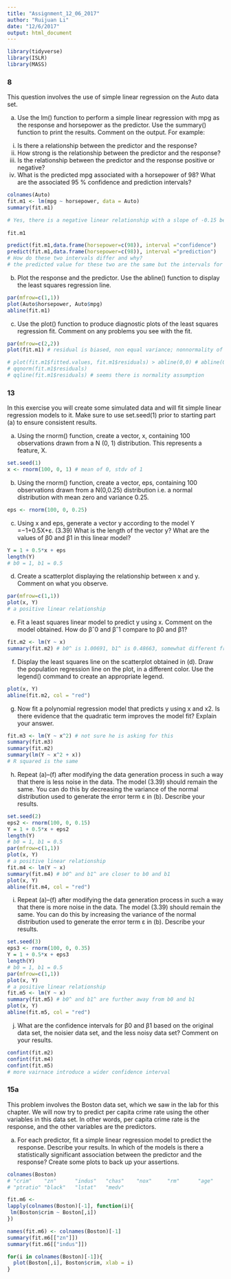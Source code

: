 ```yaml
---
title: "Assignment_12_06_2017"
author: "Ruijuan Li"
date: "12/6/2017"
output: html_document
---
```


```r
library(tidyverse)
library(ISLR)
library(MASS)
```

### 8 
This question involves the use of simple linear regression on the Auto data set.

(a) Use the lm() function to perform a simple linear regression with mpg as the response and horsepower as the predictor. Use the summary() function to print the results. Comment on the output. For example:

i. Is there a relationship between the predictor and the response?
ii. How strong is the relationship between the predictor and the response?
iii. Is the relationship between the predictor and the response positive or negative?
iv. What is the predicted mpg associated with a horsepower of 98? What are the associated 95 % confidence and prediction intervals? 
```r
colnames(Auto)
fit.m1 <- lm(mpg ~ horsepower, data = Auto)
summary(fit.m1) 

# Yes, there is a negative linear relationship with a slope of -0.15 between mpg and horsepower, which says every unit of increase of horsepower causes 0.15 unit decrease of mpg. 
 
fit.m1

predict(fit.m1,data.frame(horsepower=c(98)), interval ="confidence")
predict(fit.m1,data.frame(horsepower=c(98)), interval ="prediction") 
# How do these two intervals differ and why?
# the predicted value for these two are the same but the intervals for predicted value for new individuals are much bigger, because it includes the random variability around the mean.  
```

(b) Plot the response and the predictor. Use the abline() function to display the least squares regression line.
```r
par(mfrow=c(1,1))
plot(Auto$horsepower, Auto$mpg)
abline(fit.m1)
```

(c) Use the plot() function to produce diagnostic plots of the least squares regression fit. Comment on any problems you see with the fit.
```r
par(mfrow=c(2,2))
plot(fit.m1) # residual is biased, non equal variance; nonnormality of vairance 

# plot(fit.m1$fitted.values, fit.m1$residuals) > abline(0,0) # abline(0, 0) slope of 0 and intercept of 0 as ref line, seems like there is equal variance assumption 
# qqnorm(fit.m1$residuals)
# qqline(fit.m1$residuals) # seems there is normality assumption  
```

### 13
In this exercise you will create some simulated data and will fit simple linear regression models to it. Make sure to use set.seed(1) prior to starting part (a) to ensure consistent results. 

(a) Using the rnorm() function, create a vector, x, containing 100 observations drawn from a N (0, 1) distribution. This represents a feature, X.
```r
set.seed(1)
x <- rnorm(100, 0, 1) # mean of 0, stdv of 1
```

(b) Using the rnorm() function, create a vector, eps, containing 100 observations drawn from a N(0,0.25) distribution i.e. a normal distribution with mean zero and variance 0.25.
```r
eps <- rnorm(100, 0, 0.25)
```

(c) Using x and eps, generate a vector y according to the model
Y =−1+0.5X+ε. (3.39)
What is the length of the vector y? What are the values of β0 and β1 in this linear model? 
```r
Y = 1 + 0.5*x + eps
length(Y)
# b0 = 1, b1 = 0.5
```

(d) Create a scatterplot displaying the relationship between x and y. Comment on what you observe.
```r
par(mfrow=c(1,1))
plot(x, Y)
# a positive linear relationship 
```

(e) Fit a least squares linear model to predict y using x. Comment on the model obtained. How do βˆ0 and βˆ1 compare to β0 and β1?
```r
fit.m2 <- lm(Y ~ x)
summary(fit.m2) # b0^ is 1.00691, b1^ is 0.48663, somewhat different from b0 and b1
```

(f) Display the least squares line on the scatterplot obtained in (d). Draw the population regression line on the plot, in a different color. Use the legend() command to create an appropriate legend.
```r
plot(x, Y)
abline(fit.m2, col = "red") 
```

(g) Now fit a polynomial regression model that predicts y using x and x2. Is there evidence that the quadratic term improves the model fit? Explain your answer.
```r
fit.m3 <- lm(Y ~ x^2) # not sure he is asking for this
summary(fit.m3)
summary(fit.m2)
summary(lm(Y ~ x^2 + x))
# R squared is the same 
```

(h) Repeat (a)–(f) after modifying the data generation process in such a way that there is less noise in the data. The model (3.39) should remain the same. You can do this by decreasing the variance of the normal distribution used to generate the error term ε in (b). Describe your results.
```r
set.seed(2)
eps2 <- rnorm(100, 0, 0.15)
Y = 1 + 0.5*x + eps2
length(Y)
# b0 = 1, b1 = 0.5
par(mfrow=c(1,1))
plot(x, Y)
# a positive linear relationship 
fit.m4 <- lm(Y ~ x)
summary(fit.m4) # b0^ and b1^ are closer to b0 and b1
plot(x, Y)
abline(fit.m4, col = "red") 
```

(i) Repeat (a)–(f) after modifying the data generation process in such a way that there is more noise in the data. The model (3.39) should remain the same. You can do this by increasing the variance of the normal distribution used to generate the error term ε in (b). Describe your results.
```r
set.seed(3)
eps3 <- rnorm(100, 0, 0.35)
Y = 1 + 0.5*x + eps3
length(Y)
# b0 = 1, b1 = 0.5
par(mfrow=c(1,1))
plot(x, Y)
# a positive linear relationship 
fit.m5 <- lm(Y ~ x)
summary(fit.m5) # b0^ and b1^ are further away from b0 and b1
plot(x, Y)
abline(fit.m5, col = "red") 
```

(j) What are the confidence intervals for β0 and β1 based on the original data set, the noisier data set, and the less noisy data set? Comment on your results. 
```r
confint(fit.m2)
confint(fit.m4)
confint(fit.m5)
# more vairnace introduce a wider confidence interval 
```

### 15a 
This problem involves the Boston data set, which we saw in the lab for this chapter. We will now try to predict per capita crime rate using the other variables in this data set. In other words, per capita crime rate is the response, and the other variables are the predictors.

(a) For each predictor, fit a simple linear regression model to predict the response. Describe your results. In which of the models is there a statistically significant association between the predictor and the response? Create some plots to back up your assertions. 
```r
colnames(Boston) 
# "crim"    "zn"      "indus"   "chas"    "nox"     "rm"      "age"     "dis"     "rad"     "tax"    
# "ptratio" "black"   "lstat"   "medv"

fit.m6 <- 
lapply(colnames(Boston)[-1], function(i){ 
 lm(Boston$crim ~ Boston[,i]) 
})

names(fit.m6) <- colnames(Boston)[-1]
summary(fit.m6[["zn"]])
summary(fit.m6[["indus"]])

for(i in colnames(Boston)[-1]){
  plot(Boston[,i], Boston$crim, xlab = i)
}
```


